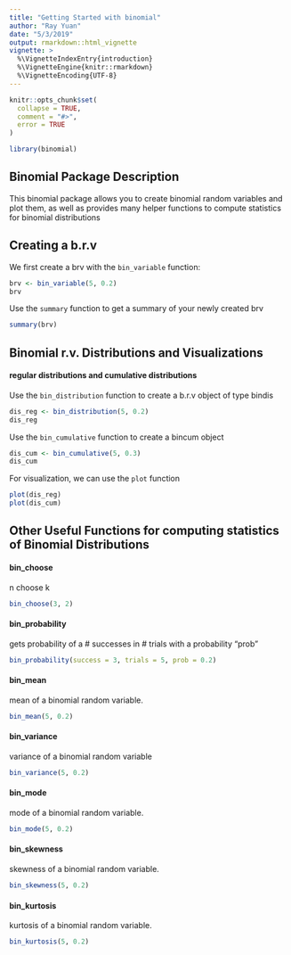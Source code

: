 ```yaml
---
title: "Getting Started with binomial"
author: "Ray Yuan"
date: "5/3/2019"
output: rmarkdown::html_vignette
vignette: >
  %\VignetteIndexEntry{introduction}
  %\VignetteEngine{knitr::rmarkdown}
  %\VignetteEncoding{UTF-8}
---
```


```r
knitr::opts_chunk$set(
  collapse = TRUE,
  comment = "#>",
  error = TRUE
)
```

```r
library(binomial)
```
## Binomial Package Description

This binomial package allows you to create binomial random variables and plot them, as well as provides many helper functions to compute statistics for binomial distributions

## Creating a b.r.v

We first create a brv with the `bin_variable` function:
```r
brv <- bin_variable(5, 0.2)
brv
```

Use the `summary` function to get a summary of your newly created brv
```r
summary(brv)
```

## Binomial r.v. Distributions and Visualizations


#### regular distributions and cumulative distributions
Use the `bin_distribution` function to create a b.r.v object of type bindis
```r
dis_reg <- bin_distribution(5, 0.2)
dis_reg
```
Use the `bin_cumulative` function to create a bincum object
```r
dis_cum <- bin_cumulative(5, 0.3)
dis_cum
```

For visualization, we can use the `plot` function 
```r
plot(dis_reg)
plot(dis_cum)
```


## Other Useful Functions for computing statistics of Binomial Distributions

#### bin_choose
n choose k
```r
bin_choose(3, 2)
```

#### bin_probability
gets probability of a # successes in # trials with a probability "prob"

```r
bin_probability(success = 3, trials = 5, prob = 0.2)
```

#### bin_mean
mean of a binomial random variable.
```r
bin_mean(5, 0.2)
```

#### bin_variance
variance of a binomial random variable
```r
bin_variance(5, 0.2)
```

#### bin_mode
mode of a binomial random variable.
```r
bin_mode(5, 0.2)
```

#### bin_skewness
skewness of a binomial random variable.
```r
bin_skewness(5, 0.2)
```

#### bin_kurtosis
kurtosis of a binomial random variable.
```r
bin_kurtosis(5, 0.2)
```
